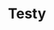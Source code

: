 ---
title: Testy
description: "Migrating between versions of Sentry SDK for .NET."
sidebar_order: 10
---